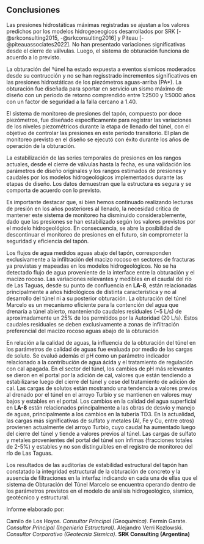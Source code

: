 ## Conclusiones


Las presiones hidrostáticas máximas registradas se ajustan a los valores predichos por los modelos hidrogeoeogicos desarrollados por SRK [-@srkconsulting2015, -@srkconsulting2016] y Piteau [-@piteauassociates2022]. No han presentado variaciones significativas desde el cierre de válvulas. Luego, el sistema de obturación funciona de acuerdo a lo previsto. 


La obturación del †únel ha estado expuesta a eventos sismicos moderados desde su contrucción y no se han regisstrado incrementos significativos en las presiones hidrostáticas de los piezómetros aguas-arriba (PA*). La obturación fue diseñada para sportar en servicio un sismo máximo de diseño con un período de retorno comprendido entre 1:2500 y 1:5000 años con un factor de seguridad a la falla cercano a 1.40. 

El sistema de monitoreo de presiones del tapón, compuesto por doce piezómetros, fue diseñado específicamente para registrar las variaciones de los niveles piezométricos durante la etapa de llenado del túnel, con el objetivo de controlar las presiones en este período transitorio. El plan de monitoreo previsto en el diseño se ejecutó con éxito durante los años de operación de la obturación. 


La estabilización de las series temporales de presiones en los rangos actuales, desde el cierre de válvulas hasta la fecha, es una validación los parámetros de diseño originales y los rangos estimados de presiones y caudales por los modelos hidrogeológicos implementados durante las etapas de diseño. Los datos demuestran que la estructura es segura y se comporta de acuerdo con lo previsto. 

Es importante destacar que, si bien hemos continuado realizando lecturas de presión en los años posteriores al llenado, la necesidad crítica de mantener este sistema de monitoreo ha disminuido considerablemente, dado que las presiones se han estabilizado según los valores previstos por el modelo hidrogeológico. En consecuencia, se abre la posibilidad de descontinuar el monitoreo de presiones en el futuro, sin comprometer la seguridad y eficiencia del tapón.

Los flujos de agua medidos aguas abajo del tapón, corresponden exclusivamente a la infiltración del macizo rocoso en sectores de fracturas ya previstas y mapeadas en los modelos hidrogeológicos. No se ha detectado flujo de agua proveniente de la interface entre la obturación y el macizo rocoso. Las variaciones relevantes y medibles en el caudal del río de Las Taguas, desde su punto de confluencia en **LA-8**, están relacionadas principalmente a años hidrológicos de distinta característica y no al desarrollo del túnel ni a su posterior obturación. La obturación del túnel Marcelo es un mecanismo eficiente para la contención del agua que drenaría a túnel abierto, manteniendo caudales residuales (\~5 L/s) de aproximadamente un 25% de los permitidos por la Autoridad (20 L/s). Estos caudales residuales se deben exclusivamente a zonas de infiltración preferencial del macizo rocoso aguas abajo de la obturación

En relación a la calidad de aguas, la influencia de la obturación del túnel en los parámetros de calidad de aguas fue evaluada por medio de las cargas de soluto. Se evaluó además el pH como un parámetro indicador relacionado a la contribución de agua ácida y el tratamiento de regulación con cal apagada. En el sector del túnel, los cambios de pH más relevantes se dieron en el portal por la adición de cal, valores que están tendiendo a estabilizarse luego del cierre del túnel y cese del tratamiento de adición de cal. Las cargas de solutos están mostrando una tendencia a valores previos al drenado por el túnel en el arroyo Turbio y se mantienen en valores muy bajos y estables en el portal. Los cambios en la calidad del agua superficial en **LA-8** están relacionados principalmente a las obras de desvío y manejo de aguas, principalmente a los cambios en la tubería TD3. En la actualidad, las cargas más significativas de sulfato y metales (Al, Fe y Cu, entre otros) provienen actualmente del arroyo Turbio, cuyo caudal ha aumentado luego del cierre del túnel y tiende a valores previos al túnel. Las cargas de sulfato y metales provenientes del portal del túnel son ínfimas (fracciones totales de 2-5%) y estables y no son distinguibles en el registro de monitoreo del río de Las Taguas.

Los resultados de las auditorías de estabilidad estructural del tapón han constatado la integridad estructural de la obturación de concreto y la ausencia de filtraciones en la interfaz indicando en cada una de ellas que el sistema de Obturación del Túnel Marcelo se encuentra operando dentro de los parámetros previstos en el modelo de análisis hidrogeológico, sísmico, geotécnico y estructural.


Informe elaborado por:

Camilo de Los Hoyos. *Consultor Principal (Geoquímica)*. 
Fermín Garate. *Consultor Principal (Ingenieria Estructural)*. 
Alejandro Verri Kozlowski. *Consultor Corporativo (Geotecnia Sísmica)*. 
**SRK Consulting (Argentina)**

